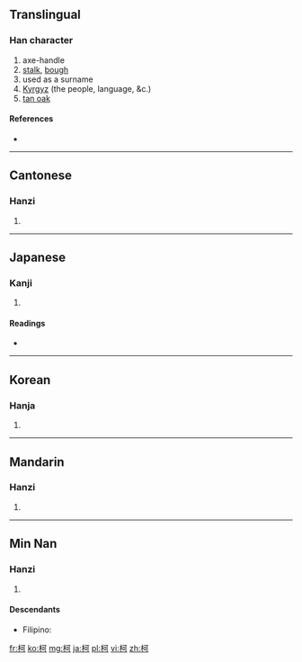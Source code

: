 ==Translingual==

===Han character===
{{Han char|rn=75|rad=木|as=05|sn=9|four=4192<sub>0</sub>|canj=木一弓口 (DMNR)}}

# axe-handle
# [[stalk]], [[bough]]
# used as a surname
# [[Kyrgyz]] (the people, language, &c.)
# [http://en.wikipedia.org/wiki/tan_oak tan oak]

====References====
* {{Han ref|kx=0520.220|dkj=14658|dj=0908.170|hdz=21178.060|uh=67EF|ud=26607|bh=AC5F|bd=44127}}

----

==Cantonese==

===Hanzi===
{{yue-hanzi|jyut=|y=o1}}

# {{defn|lang=yue|sort=木05}}

----

==Japanese==

===Kanji===
{{ja-kanji|grade=|rs=木05}}

# {{defn|lang=ja|sort=木05}}

====Readings====
* {{ja-readings|on=[[か]] (ka)|kun=[[え]] (e)}}

----

==Korean==

===Hanja===
{{ko-hanja|hangeul=가|eumhun=|rv=ga|mr=ka|y=ka}}

# {{defn|lang=ko|sort=木05}}

----

==Mandarin==

===Hanzi===
{{cmn-hanzi|pin=[[kē]] ([[ke1]])|wg=k'o<sup>1</sup>}}

# {{defn|lang=cmn|sort=木05}}

----

==Min Nan==

===Hanzi===
{{nan-hanzi}}

# {{defn|lang=nan}}

====Descendants====
* {{context|Hokkien dialect}} Filipino: {{l|fil|Cua}}

[[fr:柯]]
[[ko:柯]]
[[mg:柯]]
[[ja:柯]]
[[pl:柯]]
[[vi:柯]]
[[zh:柯]]